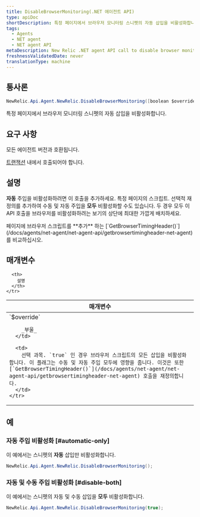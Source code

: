 ```yaml
---
title: DisableBrowserMonitoring(.NET 에이전트 API)
type: apiDoc
shortDescription: 특정 페이지에서 브라우저 모니터링 스니펫의 자동 삽입을 비활성화합니다.
tags:
  - Agents
  - NET agent
  - NET agent API
metaDescription: New Relic .NET agent API call to disable browser monitoring on specific pages or views.
freshnessValidatedDate: never
translationType: machine
---
```


## 통사론

```cs
NewRelic.Api.Agent.NewRelic.DisableBrowserMonitoring([boolean $override])
```

특정 페이지에서 브라우저 모니터링 스니펫의 자동 삽입을 비활성화합니다.

## 요구 사항

모든 에이전트 버전과 호환됩니다.

[트랜잭션](/docs/glossary/glossary/#transaction) 내에서 호출되어야 합니다.

## 설명

**자동** 주입을 비활성화하려면 이 호출을 추가하세요. [<InlinePopover type="browser"/>](/docs/browser/new-relic-browser/getting-started/new-relic-browser)특정 페이지의 스크립트. 선택적 재정의를 추가하여 수동 및 자동 주입을 **모두** 비활성화할 수도 있습니다. 두 경우 모두 이 API 호출을 브라우저를 비활성화하려는 보기의 상단에 최대한 가깝게 배치하세요.

<Callout variant="tip">
  페이지에 브라우저 스크립트를 **추가** 하는 [`GetBrowserTimingHeader()`](/docs/agents/net-agent/net-agent-api/getbrowsertimingheader-net-agent) 를 비교하십시오.
</Callout>

## 매개변수

<table>
  <thead>
    <tr>
      <th width="25%">
        매개변수
      </th>

      <th>
        설명
      </th>
    </tr>
  </thead>

  <tbody>
    <tr>
      <td>
        `$override`

        _부울_
      </td>

      <td>
        선택 과목. `true` 인 경우 브라우저 스크립트의 모든 삽입을 비활성화합니다. 이 플래그는 수동 및 자동 주입 모두에 영향을 줍니다. 이것은 또한 [`GetBrowserTimingHeader()`](/docs/agents/net-agent/net-agent-api/getbrowsertimingheader-net-agent) 호출을 재정의합니다.
      </td>
    </tr>
  </tbody>
</table>

## 예

### 자동 주입 비활성화 [#automatic-only]

이 예에서는 스니펫의 **자동** 삽입만 비활성화합니다.

```cs
NewRelic.Api.Agent.NewRelic.DisableBrowserMonitoring();
```

### 자동 및 수동 주입 비활성화 [#disable-both]

이 예에서는 스니펫의 자동 및 수동 삽입을 **모두** 비활성화합니다.

```cs
NewRelic.Api.Agent.NewRelic.DisableBrowserMonitoring(true);
```